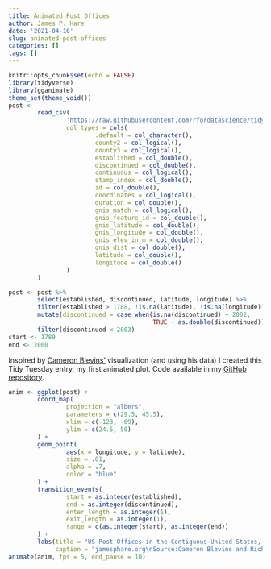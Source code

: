 ```yaml
---
title: Animated Post Offices
author: James P. Hare
date: '2021-04-16'
slug: animated-post-offices
categories: []
tags: []
---
```


```r
knitr::opts_chunk$set(echo = FALSE)
library(tidyverse)
library(gganimate)
theme_set(theme_void())
post <-
        read_csv(
                'https://raw.githubusercontent.com/rfordatascience/tidytuesday/master/data/2021/2021-04-13/post_offices.csv',
                col_types = cols(
                        .default = col_character(),
                        county2 = col_logical(),
                        county3 = col_logical(),
                        established = col_double(),
                        discontinued = col_double(),
                        continuous = col_logical(),
                        stamp_index = col_double(),
                        id = col_double(),
                        coordinates = col_logical(),
                        duration = col_double(),
                        gnis_match = col_logical(),
                        gnis_feature_id = col_double(),
                        gnis_latitude = col_double(),
                        gnis_longitude = col_double(),
                        gnis_elev_in_m = col_double(),
                        gnis_dist = col_double(),
                        latitude = col_double(),
                        longitude = col_double()
                )
        )
```

```r
post <- post %>%
        select(established, discontinued, latitude, longitude) %>%
        filter(established > 1788, !is.na(latitude), !is.na(longitude)) %>%
        mutate(discontinued = case_when(is.na(discontinued) ~ 2002,
                                        TRUE ~ as.double(discontinued))) %>%
        filter(discontinued < 2003)
start <- 1789
end <- 2000
```

Inspired by [Cameron Blevins'](https://twitter.com/historying) visualization (and using his data) I created this Tidy Tuesday entry, my first animated plot. Code available in my [GitHub repository](https://github.com/jamesphare/tidytuesday/blob/master/20210413/post_offices.rmd).

```r
anim <- ggplot(post) +
        coord_map(
                projection = "albers",
                parameters = c(29.5, 45.5),
                xlim = c(-123, -69),
                ylim = c(24.5, 50)
        ) +
        geom_point(
                aes(x = longitude, y = latitude),
                size = .01,
                alpha = .7,
                color = "blue"
        ) +
        transition_events(
                start = as.integer(established),
                end = as.integer(discontinued),
                enter_length = as.integer(1),
                exit_length = as.integer(1),
                range = c(as.integer(start), as.integer(end))
        ) +
        labs(title = "US Post Offices in the Contiguous United States, 1789-2000\n{frame_time}",
             caption = "jamesphare.org\nSource:Cameron Blevins and Richard W. Helbock")
animate(anim, fps = 5, end_pause = 10)
```